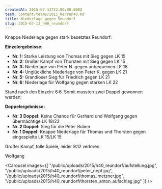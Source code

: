 ```yaml
---
createdAt: 2015-07-13T22:00:00.000Z
team: content/teams/2015_herren40.md
title: Niederlage gegen Reundorf
slug: 2015-07-13_h40_reundorf
---
```

Knappe Niederlage gegen stark besetztes Reundorf:

**Einzelergebnisse:**
- **Nr. 1:** Starke Leistung von Thomas mit Sieg gegen LK 15
- **Nr. 2:** Großer Kampf von Thorsten mit Sieg gegen LK 15
- **Nr. 3:** Niederlage von Peter N. gegen unbequemen LK 18
- **Nr. 4:** Unglückliche Niederlage von Peter K. gegen LK 21
- **Nr. 5:** Grandioser Sieg für Friedrich gegen LK 21
- **Nr. 6:** Niederlage für Wolfgang gegen starken LK 22

Stand nach den Einzeln: 6:6. Somit mussten zwei Doppel gewonnen werden:

**Doppelergebnisse:**
- **Nr. 3 Doppel:** Keine Chance für Gerhard und Wolfgang gegen übermächtige LK 18/22
- **Nr. 2 Doppel:** Sieg für die Peter Buben
- **Nr. 1 Doppel:** Knappe Niederlage für Thomas und Thorsten gegen eingespielte LK 15/LK 15

Großer Kampf, tolle Spiele, leider 9:12 verloren.

Wolfgang

<Carousel images={[
  "/public/uploads/2015/h40_reundorf/aufstellung.jpg",
  "/public/uploads/2015/h40_reundorf/peter_nepf.jpg",
  "/public/uploads/2015/h40_reundorf/thomas_metzner.jpg",
  "/public/uploads/2015/h40_reundorf/thorsten_anton_aufschlag.jpg"
]} />